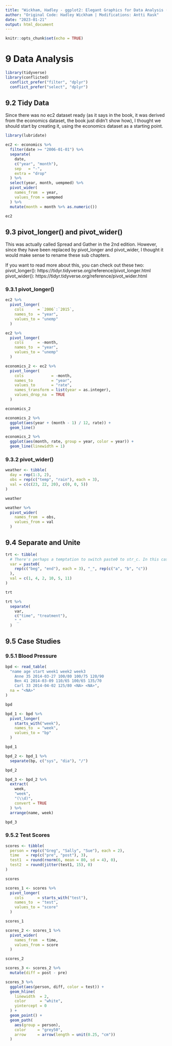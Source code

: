 ```yaml
---
title: "Wickham, Hadley - ggplot2: Elegant Graphics for Data Analysis (2nd ed.), Chapter 9 - Data Analysis"
author: "Original Code: Hadley Wickham | Modifications: Antti Rask"
date: "2023-01-21"
output: html_document
---
```


```r
knitr::opts_chunk$set(echo = TRUE)
```

# 9 Data Analysis

```r
library(tidyverse)
library(conflicted)
  conflict_prefer("filter", "dplyr")
  conflict_prefer("select", "dplyr")
```

## 9.2 Tidy Data

Since there was no ec2 dataset ready (as it says in the book, it was derived from the economics dataset, the book just didn't show how), I thought we should start by creating it, using the economics dataset as a starting point.

```r
library(lubridate)

ec2 <- economics %>%
  filter(date >= "2006-01-01") %>% 
  separate(
    date,
    c("year", "month"),
    sep   = "-",
    extra = "drop"
  ) %>%
  select(year, month, uempmed) %>%
  pivot_wider(
    names_from  = year,
    values_from = uempmed
  ) %>% 
  mutate(month = month %>% as.numeric())

ec2
```

## 9.3 pivot_longer() and pivot_wider()

This was actually called Spread and Gather in the 2nd edition. However, since they have been replaced by pivot_longer and pivot_wider, I thought it would make sense to rename these sub chapters.

If you want to read more about this, you can check out these two:
pivot_longer(): https://tidyr.tidyverse.org/reference/pivot_longer.html
pivot_wider(): https://tidyr.tidyverse.org/reference/pivot_wider.html

### 9.3.1 pivot_longer()

```r
ec2 %>%
  pivot_longer(
    cols      = `2006`:`2015`,
    names_to  = "year",
    values_to = "unemp"
  )

ec2 %>%
  pivot_longer(
    cols      = -month,
    names_to  = "year",
    values_to = "unemp"
  )

economics_2 <- ec2 %>%
  pivot_longer(
    cols            = -month,
    names_to        = "year",
    values_to       = "rate",
    names_transform = list(year = as.integer),
    values_drop_na  = TRUE
  )

economics_2
```

```r
economics_2 %>% 
  ggplot(aes(year + (month - 1) / 12, rate)) +
  geom_line()

economics_2 %>%
  ggplot(aes(month, rate, group = year, color = year)) +
  geom_line(linewidth = 1)
```

### 9.3.2 pivot_wider()

```r
weather <- tibble(
  day = rep(1:3, 2),
  obs = rep(c("temp", "rain"), each = 3),
  val = c(c(23, 22, 20), c(0, 0, 5))
)

weather
```

```r
weather %>% 
  pivot_wider(
    names_from  = obs,
    values_from = val
  )
```

## 9.4 Separate and Unite

```r
trt <- tibble(
  # There's perhaps a temptation to switch paste0 to str_c. In this case   that would be a mistake 
  var = paste0(
    rep(c("beg", "end"), each = 3), "_", rep(c("a", "b", "c"))
  ),
  val = c(1, 4, 2, 10, 5, 11)
)

trt
```

```r
trt %>% 
  separate(
    var,
    c("time", "treatment"),
    "_"
  )
```

## 9.5 Case Studies

### 9.5.1 Blood Pressure

```r
bpd <- read_table(
  "name age start week1 week2 week3
    Anne 35 2014-03-27 100/80 100/75 120/90
    Ben 41 2014-03-09 110/65 100/65 135/70
    Carl 33 2014-04-02 125/80 <NA> <NA>",
  na = "<NA>"
)

bpd
```

```r
bpd_1 <- bpd %>% 
  pivot_longer(
    starts_with("week"),
    names_to  = "week",
    values_to = "bp"
  )

bpd_1
```

```r
bpd_2 <- bpd_1 %>%
  separate(bp, c("sys", "dia"), "/")

bpd_2
```

```r
bpd_3 <- bpd_2 %>% 
  extract(
    week,
    "week",
    "(\\d)",
    convert = TRUE
  ) %>% 
  arrange(name, week)

bpd_3
```

### 9.5.2 Test Scores

```r
scores <- tibble(
  person = rep(c("Greg", "Sally", "Sue"), each = 2),
  time   = rep(c("pre", "post"), 3),
  test1  = round(rnorm(6, mean = 80, sd = 4), 0),
  test2  = round(jitter(test1, 15), 0)
)

scores
```

```r
scores_1 <- scores %>% 
  pivot_longer(
    cols      = starts_with("test"),
    names_to  = "test",
    values_to = "score"
  )

scores_1
```

```r
scores_2 <- scores_1 %>%
  pivot_wider(
    names_from  = time,
    values_from = score
  )

scores_2
```

```r
scores_3 <- scores_2 %>% 
  mutate(diff = post - pre)

scores_3 %>% 
  ggplot(aes(person, diff, color = test)) +
  geom_hline(
    linewidth  = 2,
    color      = "white",
    yintercept = 0
  ) +
  geom_point() +
  geom_path(
    aes(group = person),
    color     = "grey50",
    arrow     = arrow(length = unit(0.25, "cm"))
  )
```
